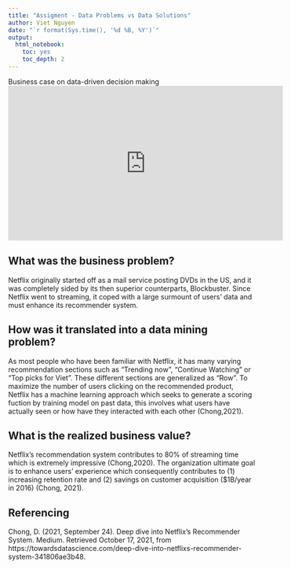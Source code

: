 ---
title: "Assigment - Data Problems vs Data Solutions"
author: Viet Nguyen
date: "`r format(Sys.time(), '%d %B, %Y')`"
output:
  html_notebook:
    toc: yes
    toc_depth: 2
---

Business case on data-driven decision making
<iframe width="560" height="315" src="https://www.youtube.com/embed/8M5n3uhWKHE" title="YouTube video player" frameborder="0" allow="accelerometer; autoplay; clipboard-write; encrypted-media; gyroscope; picture-in-picture" allowfullscreen></iframe>

## What was the business problem?
Netflix originally started off as a mail service posting DVDs in the US, and it was completely sided by its then superior counterparts, Blockbuster. Since Netflix went to streaming, it coped with a large surmount of users' data and must enhance its recommender system.

## How was it translated into a data mining problem?
As most people who have been familiar with Netflix, it has many varying recommendation sections such as "Trending now", "Continue Watching" or "Top picks for Viet". These different sections are generalized as "Row".
To maximize the number of users clicking on the recommended product, Netflix has a machine learning approach which seeks to generate a scoring fuction by training model on past data, this involves what users have actually seen or how have they interacted with each other (Chong,2021).

## What is the realized business value?
Netflix's recommendation system contributes to 80% of streaming time which is extremely impressive (Chong,2020). The organization ultimate goal is to enhance users' experience which consequently contributes to (1) increasing retention rate and (2) savings on customer acquisition ($1B/year in 2016) (Chong, 2021).

## Referencing
Chong, D. (2021, September 24). Deep dive into Netflix's Recommender System. Medium. Retrieved October 17, 2021, from https://towardsdatascience.com/deep-dive-into-netflixs-recommender-system-341806ae3b48. 